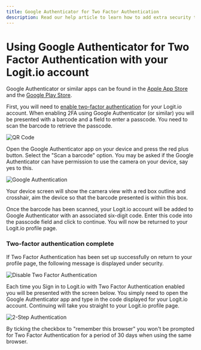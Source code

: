 ```yaml
---
title: Google Authenticator for Two Factor Authentication
description: Read our help article to learn how to add extra security to your account and set up Google Authenticator for Two Factor Authentication (2FA) with Logit.io.
---
```


# Using Google Authenticator for Two Factor Authentication with your Logit.io account

Google Authenticator or similar apps can be found in the [Apple App Store](https://apps.apple.com/gb/app/google-authenticator/id388497605)
and the [Google Play Store](https://play.google.com/store/apps/details?id=com.google.android.apps.authenticator2&hl=en_GB).

First, you will need 
to [enable two-factor authentication](/account-administration/account-access-users-teams/two-factor-authentication/enable-two-factor-authentication) for your Logit.io account.
When enabling 2FA using Google Authenticator (or similar) you will be 
presented with a barcode and a field to enter a passcode. 
You need to scan the barcode to retrieve the passcode.

![QR Code](@/images/help/account-access/qr-code.png)

Open the Google Authenticator app on your device and press the red plus button.
Select the "Scan a barcode" option. You may be asked if the Google Authenticator 
can have permission to use the camera on your device, say yes to this.

![Google Authentication](@/images/help/account-access/google-authenticator.png)

Your device screen will show the camera view with a red box outline and crosshair, 
aim the device so that the barcode presented is within this box.

Once the barcode has been scanned, your Logit.io account will be added to Google 
Authenticator with an associated six-digit code. Enter this code into the passcode 
field and click to continue. You will now be returned to your Logit.io profile page.

### Two-factor authentication complete

If Two Factor Authentication has been set up successfully on return to your profile 
page, the following message is displayed under security.

![Disable Two Factor Authentication](@/images/help/account-access/disable-2fa.png)

Each time you Sign in to Logit.io with Two Factor Authentication enabled you will be 
presented with the screen below. You simply need to open the Google Authenticator app 
and type in the code displayed for your Logit.io account. Continuing will take you 
straight to your Logit.io profile page.

![2-Step Authentication](@/images/help/account-access/2-step-authentication.png)

<Callout type="info">
  By ticking the checkbox to "remember this browser" you won't be prompted for 
  Two Factor Authentication for a period of 30 days when using the same browser.
</Callout>